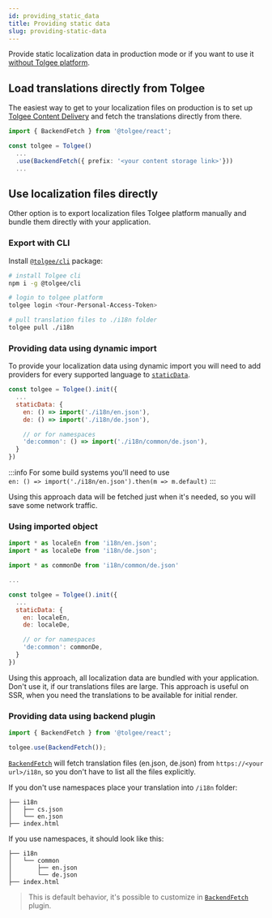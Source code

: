 ```yaml
---
id: providing_static_data
title: Providing static data
slug: providing-static-data
---
```


Provide static localization data in production mode or if you want to use it [without Tolgee platform](./usage-without-platform).

## Load translations directly from Tolgee

The easiest way to get to your localization files on production is to set up [Tolgee Content Delivery](/platform/projects_and_organizations/content_delivery) and fetch the translations directly from there.

```ts
import { BackendFetch } from '@tolgee/react';

const tolgee = Tolgee()
  ...
  .use(BackendFetch({ prefix: '<your content storage link>'}))
  ...
```

## Use localization files directly

Other option is to export localization files Tolgee platform manually and bundle them directly with your application.

### Export with CLI


Install [`@tolgee/cli`](/tolgee-cli) package:

```bash
# install Tolgee cli
npm i -g @tolgee/cli

# login to tolgee platform
tolgee login <Your-Personal-Access-Token>

# pull translation files to ./i18n folder
tolgee pull ./i18n
```

### Providing data using dynamic import

To provide your localization data using dynamic import you will need to add providers for every supported language to [`staticData`](./api/core_package/options#staticdata).

```jsx
const tolgee = Tolgee().init({
  ...
  staticData: {
    en: () => import('./i18n/en.json'),
    de: () => import('./i18n/de.json'),

    // or for namespaces
    'de:common': () => import('./i18n/common/de.json'),
  }
})
```

:::info
For some build systems you'll need to use <br/>
`en: () => import('./i18n/en.json').then(m => m.default)`
:::


Using this approach data will be fetched just when it's needed, so you will save some network traffic.

### Using imported object

```jsx
import * as localeEn from 'i18n/en.json';
import * as localeDe from 'i18n/de.json';

import * as commonDe from 'i18n/common/de.json'

...

const tolgee = Tolgee().init({
  ...
  staticData: {
    en: localeEn,
    de: localeDe,

    // or for namespaces
    'de:common': commonDe,
  }
})
```

Using this approach, all localization data are bundled with your application. Don't use it, if our translations files are large. This approach is useful on SSR, when you need the translations to be available for initial render.

### Providing data using backend plugin

```jsx
import { BackendFetch } from '@tolgee/react';

tolgee.use(BackendFetch());
```

[`BackendFetch`](./api/web_package/plugins#backendfetch) will fetch translation files (en.json, de.json) from `https://<your url>/i18n`, so you don't have to list all the files explicitly.

If you don't use namespaces place your translation into `/i18n` folder:

```
├── i18n
│   ├── cs.json
│   └── en.json
├── index.html
```

If you use namespaces, it should look like this:

```
├── i18n
│   └── common
│       ├── en.json
│       └── de.json
├── index.html
```

> This is default behavior, it's possible to customize in [`BackendFetch`](./api/web_package/plugins#backendfetch) plugin.


